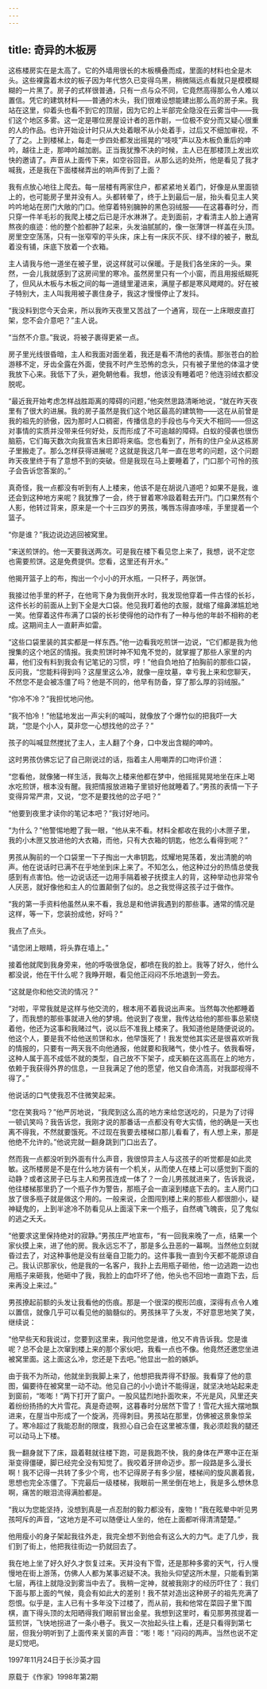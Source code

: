 ```yaml
---
---
---
```

title: 奇异的木板房
---




这栋楼房实在是太高了。它的外墙用很长的木板横叠而成，里面的材料也全是木头。这些裸露着木纹的板子因为年代悠久已变得乌黑，稍微隔远点看就只是模模糊糊的一片黑了。房子的式样很普通，只有一点与众不同，它竟然高得那么令人难以置信。凭它的建筑材料——普通的木头，我们很难设想能建出那么高的房子来。我站在这里，仰着头也看不到它的顶层，因为它的上半部完全隐没在云雾当中——我们这个地区多雾。这一定是哪位房屋设计者的恶作剧，一位极不安分而又疑心很重的人的作品。也许开始设计时只从大处着眼不从小处着手，过后又不细加审视，不了了之。上到楼梯上，每走一步四处都发出摇晃的“吱吱”声以及木板负重后的呻吟，越往上走，那呻吟越加剧。正当我犹豫不决的时候，主人已在那楼顶上发出欢快的邀请了。声音从上面传下来，如空谷回音。从那么远的处所，他是看见了我才喊我，还是我在下面楼梯弄出的响声传到了上面？

我有点放心地往上爬去。每一层楼有两家住户，都紧紧地关着门，好像是从里面锁上的，也可能房子里并没有人。头都转晕了，终于上到最后一层，抬头看见主人笑吟吟地站在房门大敞的门口。他穿着特别臃肿的黑色羽绒服——在这暮春时分，而只穿一件羊毛衫的我爬上楼之后已是汗水淋淋了。走到面前，才看清主人脸上通宵熬夜的痕迹：他的整个脸都肿了起来，头发油腻腻的，像一张薄饼一样盖在头顶。房里空空荡荡，只有一张窄窄的平头床，床上有一床灰不灰、绿不绿的被子，散乱着没有铺，床底下放着一个衣箱。

主人请我与他一道坐在被子里，说这样就可以保暖。于是我们各坐床的一头。果然，一会儿我就感到了这房间里的寒冷。虽然房里只有一个小窗，而且用报纸糊死了，但风从木板与木板之间的每一道缝里灌进来，满屋子都是寒风飕飕的。好在被子特别大，主人叫我用被子裹住身子，我这才慢慢停止了发抖。

“我没料到您今天会来，所以我昨天夜里又苦战了一个通宵，现在一上床眼皮直打架，您不会介意吧？”主人说。

“当然不介意。”我说，将被子裹得更紧一点。

房子里光线很昏暗，主人和我面对面坐着，我还是看不清他的表情。那张苍白的脸游移不定，牙齿全露在外面，使我不时产生恐怖的念头，只有被子里他的体温才使我放下心来。我低下了头，避免朝他看。我想，他该没有睡着吧？他连羽绒衣都没脱呢。

“最近我开始考虑怎样战胜距离的障碍的问题，”他突然思路清晰地说，“就在昨天夜里有了很大的进展。我的房子虽然是我们这个地区最高的建筑物——这在从前曾是我的祖先的骄傲，因为那时人口稠密，传播信息的手段也与今天大不相同——但这对事情的实质并没带来任何好处，反而形成了不可逾越的障碍。白蚁的侵袭也很伤脑筋，它们每天数次向我宣告末日即将来临。您也看到了，所有的住户全从这栋房子里搬走了。那么怎样获得进展呢？这就是我这几年一直在思考的问题，这个问题昨天夜里终于有了意想不到的突破。但是我现在马上要睡着了，门口那个可怜的孩子会告诉您答案的。”

真奇怪，我一点都没有听到有人上楼来，他该不是在胡说八道吧？如果不是我，谁还会到这种地方来呢？我犹豫了一会，终于冒着寒冷趿着鞋去开门。门口果然有个人影，他转过背来，原来是一个十三四岁的男孩，嘴唇冻得直哆嗦，手里提着一个篮子。

“你是谁？”我边说边逃回被窝里。

“来送煎饼的。他一天要我送两次。可是我在楼下看见您上来了，我想，说不定您也需要煎饼。这是免费提供。您看，这里还有开水。”

他揭开篮子上的布，掏出一个小小的开水瓶，一只杯子，两张饼。

我接过他手里的杯子，在他弯下身为我倒开水时，我发现他穿着一件古怪的长衫，这件长衫的前面从上到下全是大口袋。他见我盯着他的衣服，就缩了缩鼻涕尴尬地一笑。他穿着这件布满了口袋的长衫使得他的动作有了一种与他的年龄不相称的老成。这期间主人一直鼾声如雷。

“这些口袋里装的其实都是一样东西。”他一边看我吃煎饼一边说，“它们都是我为他搜集的这个地区的情报。我卖煎饼时神不知鬼不觉的，就掌握了那些人家里的内幕，他们没有料到我会有记笔记的习惯，哼！”他自负地拍了拍胸前的那些口袋，反问我，“您能料得到吗？这屋里这么冷，就像一座坟墓，幸亏我上来和您聊天，不然您不是会被冻僵了吗？他是不同的，他早有防备，穿了那么厚的羽绒服。”

“你冷不冷？”我担忧地问他。

“我不怕冷！”他猛地发出一声尖利的喊叫，就像放了个爆竹似的把我吓一大跳，“您是个小人，莫非您一心想找他的岔子？”

孩子的叫喊显然搅扰了主人，主人翻了个身，口中发出含糊的呻吟。

这时男孩仿佛忘记了自己刚说过的话，指着主人用嘲弄的口吻评价道：

“您看他，就像猪一样生活，我每次上楼来他都在梦中，他摇摇晃晃地坐在床上喝水吃煎饼，根本没有醒。我把情报放进箱子里锁好他就睡着了。”男孩的表情一下子变得异常严肃，又说，“您不是要找他的岔子吧？”

“他要到夜里才读你的笔记本吧？”我讨好地问。

“为什么？”他警惕地瞪了我一眼，“他从来不看。材料全都收在我的小木匣子里，我的小木匣又放进他的大衣箱，而他，只有大衣箱的钥匙，他怎么看得到呢？”

男孩从胸前的一个口袋里一下子掏出一大串钥匙，炫耀地晃荡着，发出清脆的响声。他在说话时已满不在乎地坐到床上来了。不知怎么，他这种过分的热情总使我感到有点害怕。他一边说话还一边用手隔着被子抚摸主人的背，这种举动也非常令人厌恶，就好像他和主人的位置颠倒了似的。总之我觉得这孩子过于做作。

“我的第一手资料他虽然从来不看，我总是和他讲我遇到的那些事。通常的情况是这样，等一下，您装扮成他，好吗？”

我点了点头。

“请您闭上眼睛，将头靠在墙上。”

接着他就爬到我身旁来，他的呼吸很急促，都喷在我的脸上。我等了好久，他什么都没说，他在干什么呢？我睁开眼，看见他正闷闷不乐地退到一旁去。

“这就是你和他交流的情况？”

“对啦，平常我就是这样与他交流的，根本用不着我说出声来。当然每次他都睡着了，而我想的那些事就进入他的梦境。他说到了夜里，我传达给他的那些事总萦绕着他，他还为这事和我赌过气，说以后不准我上楼来了。我知道他是随便说说的。他这个人，要是我不给他送煎饼和水，他早饿死了！我发觉他其实还是很喜欢听我的情报的，只要有一两天我不向他通报，他就要和我赌气，使小性子。依我看呀，这种人属于高不成低不就的类型，自己放不下架子，成天躺在这高高在上的地方，依赖于我获得外界的信息，一旦我满足了他的愿望，他又自命清高，对我鄙视得不得了。”

他说话的口气使我忍不住微笑起来。

“您在笑我吗？”他严厉地说，“我爬到这么高的地方来给您送吃的，只是为了讨得一顿讥笑吗？我告诉您，我刚才说的那番话一点都没有夸大实情，他的确是一天也离不得我，不然就要饿死。不过现在我要去楼梯口那儿看看了，有人想上来，那是他绝不允许的。”他说完就一翻身跳到门口出去了。

然而我一点都没听到外面有什么声音，我很惊异主人与这孩子的听觉都是如此灵敏。这所楼房是不是在什么地方装有一个机关，从而使人在楼上可以感觉到下面的动静？或者这房子已与主人和男孩连成一体了？一会儿男孩就进来了，告诉我说，他往楼梯那里扔了一个瓶子作为警告，那瓶子会一直滚到楼底下去的。主人房门口放了很多瓶子就是做这个用的。一般来说，企图闯到楼上来的那些人都很胆小，疑神疑鬼的，上到半途冷不防看见从上面滚下来一个瓶子，自然魂飞魄丧，见了鬼似的逃之夭夭。

“他要求这里保持绝对的寂静。”男孩庄严地宣布，“有一回我来晚了一点，结果一个家伙摸上来，进了他的房。我永远忘不了，那是多么丑恶的一幕啊。当然他立刻就昏过去了，对这种事他是没有丝毫自卫能力的。这件事我一直到今天都不能原谅自己。我认识那家伙，他是我的一名客户，我扑上去用瓶子砸他，他一边逃跑一边也用瓶子来砸我，他砸中了我，我脸上的血吓坏了他，他头也不回地一直跑下去，后来再没上来过。”

男孩撩起前额的头发让我看他的伤痕。那是一个很深的楔形凹痕，深得有点令人难以置信，就像几乎可以看见他的脑髓似的。男孩抹平了头发，不好意思地笑了笑，继续说：

“他早些天和我说过，您要到这里来，我问他您是谁，他又不肯告诉我。您是谁呢？总不会是上次窜到楼上来的那个家伙吧，我看一点也不像。他竟然还邀您坐进被窝里面。这上面这么冷，您还是下去吧。”他显出一脸的嫉妒。

由于我不为所动，他就坐到我脚上来了，他想把我弄得不舒服。我看穿了他的意图，偏要待在被窝里一动不动。他见自己的小小诡计不能得逞，就坚决地站起来走到窗前，“嘭嘭！”两下打开了窗户。一股风猛烈地扑面吹来，不光是风，风里还夹着纷纷扬扬的大片雪花。真是奇迹啊，这暮春时分居然下雪了！雪花大摇大摆地飘进来，在屋当中形成了一个旋涡，亮得刺目。男孩站在那里，仿佛被这景象惊呆了。寒冷超过了我能忍耐的限度，我担心自己会在这里被冻僵，我必须趁我的腿还可以动马上下楼。

我一翻身就下了床，趿着鞋就往楼下跑，可是我跑不快，我的身体在严寒中正在渐渐变得僵硬，脚已经完全没有知觉了。我咬着牙拼命迈步。那一段路是多么漫长啊！我不记得一共转了多少个弯，也不记得房子有多少层，楼梯间的旋风裹着我，思想也完全冻僵了。下完最后一级楼梯，我眼前一黑坐倒在地上，我是多么想休息啊，痛苦的眼泪流得满脸都是。

“我以为您能坚持，没想到真是一点忍耐的毅力都没有，废物！”我在眩晕中听见男孩呵斥的声音，“这地方是不可以随便让人坐的，他在上面都听得清清楚楚。”

他用瘦小的身子架起我往外走，我完全想不到他会有这么大的力气。走了几步，我们到了街上，他把我往街边一扔就回去了。

我在地上坐了好久好久才恢复过来。天并没有下雪，还是那种多雾的天气，行人慢慢地在街上游荡，仿佛人人都为某事迟疑不决。我抬头仰望这所木屋，只能看到第七层，再往上就隐没到雾当中去了。我稍一定神，就被我刚才的经历吓住了：我们下面与那上面的气候，竟会有如此大的差别！我不禁对造出这种房子的祖先充满了怨恨。似乎是，主人已有十多年没下过楼了，而从前，我和他常在菜园子里下围棋，直下得头顶的太阳晒得我们眼前冒出金星。我想到这里时，看见那男孩提着一篮煎饼，飞快地拐进了一条小巷子。我又一次抬起头往上看，还是只看得到第七层，但我分明听到了上面传来关窗的声音：“嘭！嘭！”闷闷的两声。当然也说不定是幻觉吧。

1997年11月24日于长沙英才园

原载于《作家》1998年第2期